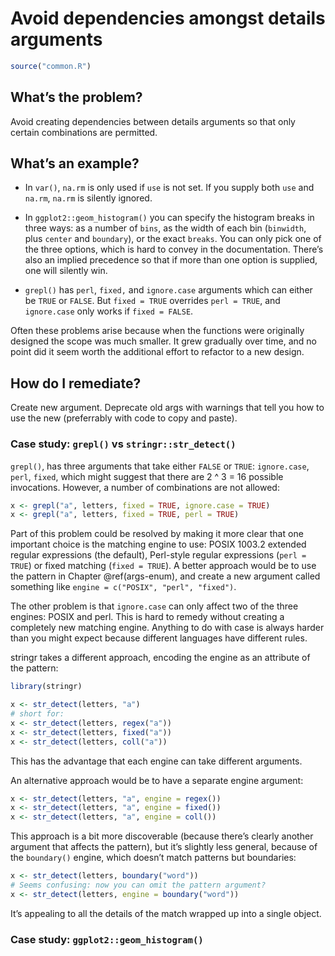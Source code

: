 # Avoid dependencies amongst details arguments {#args-independence}

```r
source("common.R")
```

## What's the problem?

Avoid creating dependencies between details arguments so that only certain combinations are permitted.

## What's an example?

* In `var()`, `na.rm` is only used if `use` is not set. If you supply both 
  `use` and `na.rm`, `na.rm` is silently ignored.

* In `ggplot2::geom_histogram()` you can specify the histogram breaks in 
  three ways: as a number of `bins`,  as the width of each bin (`binwidth`, 
  plus `center` and `boundary`), or the exact `breaks`. You can only pick 
  one of the three options, which is hard to convey in the documentation.
  There's also an implied precedence so that if more than one option is 
  supplied, one will silently win.

* `grepl()` has `perl`, `fixed,` and `ignore.case` arguments which can
  either be `TRUE` or `FALSE`. But `fixed = TRUE` overrides `perl = TRUE`, 
  and `ignore.case` only works if `fixed = FALSE`.

Often these problems arise because when the functions were originally designed the scope was much smaller. It grew gradually over time, and no point did it seem worth the additional effort to refactor to a new design.

## How do I remediate?

Create new argument. Deprecate old args with warnings that tell you how to use the new (preferrably with code to copy and paste).

### Case study: `grepl()` vs `stringr::str_detect()`

<!-- 
https://github.com/wch/r-source/blob/trunk/src/main/grep.c#L891-L1151 -->

`grepl()`, has three arguments that take either `FALSE` or `TRUE`: `ignore.case`, `perl`, `fixed`, which might suggest that there are 2 ^ 3 = 16 possible invocations. However, a number of combinations are not allowed:

```r
x <- grepl("a", letters, fixed = TRUE, ignore.case = TRUE)
x <- grepl("a", letters, fixed = TRUE, perl = TRUE)
```

Part of this problem could be resolved by making it more clear that one important choice is the matching engine to use:  POSIX 1003.2 extended regular expressions (the default), Perl-style regular expressions (`perl = TRUE`) or fixed matching (`fixed = TRUE`). A better approach would be to use the pattern in Chapter \@ref(args-enum), and create a new argument called something like `engine = c("POSIX", "perl", "fixed")`.

The other problem is that `ignore.case` can only affect two of the three engines: POSIX and perl. This is hard to remedy without creating a completely new matching engine. Anything to do with case is always harder than you might expect because different languages have different rules.

stringr takes a different approach, encoding the engine as an attribute of the pattern:

```r
library(stringr)

x <- str_detect(letters, "a")
# short for:
x <- str_detect(letters, regex("a"))
x <- str_detect(letters, fixed("a"))
x <- str_detect(letters, coll("a"))
```

This has the advantage that each engine can take different arguments. 

An alternative approach would be to have a separate engine argument:

```r
x <- str_detect(letters, "a", engine = regex())
x <- str_detect(letters, "a", engine = fixed())
x <- str_detect(letters, "a", engine = coll())
```

This approach is a bit more discoverable (because there's clearly another argument that affects the pattern), but it's slightly less general, because of the `boundary()` engine, which doesn't match patterns but boundaries:

```r
x <- str_detect(letters, boundary("word"))
# Seems confusing: now you can omit the pattern argument?
x <- str_detect(letters, engine = boundary("word"))
```

It's appealing to all the details of the match wrapped up into a single object. 

### Case study: `ggplot2::geom_histogram()`



